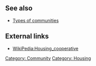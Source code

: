 == See also ==
*[[Types of communities]]

== External links ==
*[[WikiPedia:Housing_cooperative]]

[[Category: Community]]
[[Category: Housing]]